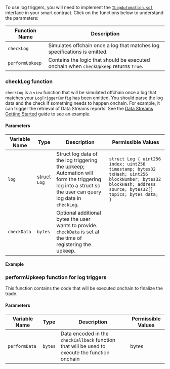 
To use log triggers, you will need to implement the [`ILogAutomation.sol`](https://github.com/smartcontractkit/chainlink/blob/master/contracts/src/v0.8/automation/interfaces/ILogAutomation.sol) interface in your smart contract. Click on the functions below to understand the parameters:

| Function Name   | Description                                                                           |
| --------------- | ------------------------------------------------------------------------------------- |
| `checkLog`      | Simulates offchain once a log that matches log specifications is emitted.             |
| `performUpkeep` | Contains the logic that should be executed onchain when `checkUpkeep` returns `true`. |

### checkLog function

`checkLog` is a `view` function that will be simulated offchain once a log that matches your `LogTriggerConfig` has been emitted. You should parse the log data and the check if something needs to happen onchain. For example, it can trigger the retrieval of Data Streams reports. See the [Data Streams Getting Started](/data-streams/getting-started) guide to see an example.

#### Parameters

| Variable Name | Type         | Description                                                                                                                                           | Permissible Values                                                                                                                                       |
| ------------- | ------------ | ----------------------------------------------------------------------------------------------------------------------------------------------------- | -------------------------------------------------------------------------------------------------------------------------------------------------------- |
| `log`         | struct `Log` | Struct log data of the log triggering the upkeep; Automation will form the triggering log into a struct so the user can query log data in `checkLog`. | `struct Log { uint256 index; uint256 timestamp; bytes32 txHash; uint256 blockNumber; bytes32 blockHash; address source; bytes32[] topics; bytes data; }` |
| `checkData`   | `bytes`      | Optional additional bytes the user wants to provide. `checkData` is set at the time of registering the upkeep.                                        |                                                                                                                                                          |

#### Example

<CodeSample src="snippets/Automation/ILogAutomation.sol" />

### performUpkeep function for log triggers

This function contains the code that will be executed onchain to finalize the trade.

#### Parameters

| Variable Name | Type    | Description                                                                                    | Permissible Values |
| ------------- | ------- | ---------------------------------------------------------------------------------------------- | ------------------ |
| `performData` | `bytes` | Data encoded in the `checkCallback` function that will be used to execute the function onchain | bytes              |
